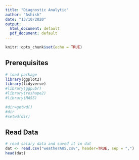 ```yaml
---
title: "Diagnostic Analytic"
author: "Ashish"
date: "13/10/2020"
output:
  html_document: default
  pdf_document: default
---
```


```r
knitr::opts_chunk$set(echo = TRUE)
```
## Prerequisites

```r
# load package
library(ggplot2)
library(tidyverse)
#library(ggpubr)
#library(reshape2)
#library(MASS)
```

```r
#dir=getwd()
#dir
#setwd(dir)
```

## Read Data
```r
# read salary data and saved it in dat
dat <- read.csv("weatherAUS.csv", header=TRUE, sep = ",")
head(dat)
```